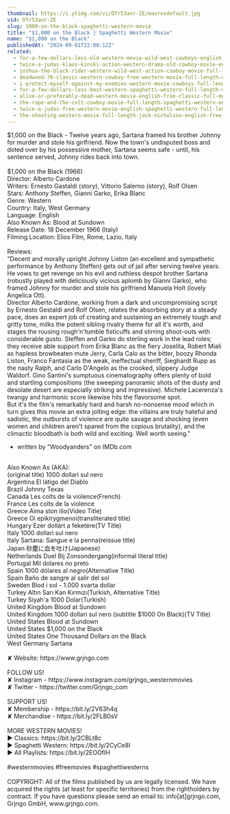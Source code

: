 ```yaml
---
thumbnail: https://i.ytimg.com/vi/DTr53anr-ZE/maxresdefault.jpg
vid: DTr53anr-ZE
slug: 1000-on-the-black-spaghetti-western-movie
title: "$1,000 on the Black | Spaghetti Western Movie"
name: "$1,000 on the Black"
publishedAt: "2024-09-01T22:00:12Z"
related:
  - for-a-few-dollars-less-old-western-movie-wild-west-cowboys-english
  - twice-a-judas-klaus-kinski-action-western-drama-old-cowboy-movie-english
  - joshua-the-black-rider-western-wild-west-action-cowboy-movie-full-length-civil-war
  - deadwood-76-classic-western-cowboy-free-western-movie-full-length-english
  - i-protect-myself-against-my-enemies-western-movie-cowboys-full-length-wild-west
  - for-a-few-dollars-less-best-western-spaghetti-western-full-length-movie-wild-west
  - alive-or-preferably-dead-western-movie-english-free-classic-full-movie
  - the-rope-and-the-colt-cowboy-movie-full-length-spaghetti-western-english-free-full-westerns
  - twice-a-judas-free-western-movie-english-spaghetti-western-full-length
  - the-shooting-western-movie-full-length-jack-nicholson-english-free-full-westerns
---
```


$1,000 on the Black - Twelve years ago, Sartana framed his brother Johnny for murder and stole his girlfriend. Now the town's undisputed boss and doted over by his possessive mother, Sartana seems safe - until, his sentence served, Johnny rides back into town.<br />
<br />
$1,000 on the Black (1966)<br />
Director: Alberto Cardone<br />
Writers: Ernesto Gastaldi (story), Vittorio Salerno (story), Rolf Olsen<br />
Stars: Anthony Steffen, Gianni Garko, Erika Blanc<br />
Genre: Western<br />
Country: Italy, West Germany<br />
Language: English<br />
Also Known As: Blood at Sundown<br />
Release Date: 18 December 1966 (Italy)<br />
Filming Location: Elios Film, Rome, Lazio, Italy<br />
<br />
Reviews:<br />
"Decent and morally upright Johnny Liston (an excellent and sympathetic performance by Anthony Steffen) gets out of jail after serving twelve years. He vows to get revenge on his evil and ruthless despot brother Sartana (robustly played with deliciously vicious aplomb by Gianni Garko), who framed Johnny for murder and stole his girlfriend Manuela Holt (lovely Angelica Ott). <br />
Director Alberto Cardone, working from a dark and uncompromising script by Ernesto Gestaldi and Rolf Olsen, relates the absorbing story at a steady pace, does an expert job of creating and sustaining an extremely tough and gritty tone, milks the potent sibling rivalry theme for all it's worth, and stages the rousing rough'n'tumble fisticuffs and stirring shoot-outs with considerable gusto. Steffen and Garko do sterling work in the lead roles; they receive able support from Erika Blanc as the fiery Joselita, Robert Miali as hapless browbeaten mute Jerry, Carla Calo as the bitter, boozy Rhonda Liston, Franco Fantasia as the weak, ineffectual sheriff, Sieghardt Rupp as the nasty Ralph, and Carlo D'Angelo as the crooked, slippery Judge Waldorf. Gino Santini's sumptuous cinematography offers plenty of bold and startling compositions (the sweeping panoramic shots of the dusty and desolate desert are especially striking and impressive). Michele Lacerenza's twangy and harmonic score likewise hits the flavorsome spot. <br />
But it's the film's remarkably hard and harsh no-nonsense mood which in turn gives this movie an extra jolting edge: the villains are truly hateful and sadistic, the outbursts of violence are quite savage and shocking (even women and children aren't spared from the copious brutality), and the climactic bloodbath is both wild and exciting. Well worth seeing."<br />
- written by "Woodyanders" on IMDb.com<br />
<br />
Also Known As (AKA):<br />
(original title) 1000 dollari sul nero<br />
Argentina El látigo del Diablo<br />
Brazil Johnny Texas<br />
Canada Les colts de la violence(French)<br />
France Les colts de la violence<br />
Greece Aima ston ilio(Video Title)<br />
Greece Oi epikirygmenoi(transliterated title)<br />
Hungary Ezer dollárt a feketére(TV Title)<br />
Italy 1000 dollari sul nero<br />
Italy Sartana: Sangue e la penna(reissue title)<br />
Japan 砂塵に血を吐け(Japanese)<br />
Netherlands Duel Bij Zonsondergang(informal literal title)<br />
Portugal Mil dolares no preto<br />
Spain 1000 dólares al negro(Alternative Title)<br />
Spain Baño de sangre al salir del sol<br />
Sweden Blod i sol - 1.000 svarta dollar<br />
Turkey Altın Sarı Kan Kırmızı(Turkish, Alternative Title)<br />
Turkey Siyah'a 1000 Dolar(Turkish)<br />
United Kingdom Blood at Sundown<br />
United Kingdom 1000 dollari sul nero (subtitle $1000 On Black)(TV Title)<br />
United States Blood at Sundown<br />
United States $1,000 on the Black<br />
United States One Thousand Dollars on the Black<br />
West Germany Sartana<br />
<br />
✘ Website: https://www.grjngo.com<br />
<br />
FOLLOW US!<br />
✘ Instagram - https://www.instagram.com/grjngo_westernmovies<br />
✘ Twitter - https://twitter.com/Grjngo_com<br />
<br />
SUPPORT US!<br />
✘ Membership - https://bit.ly/2V63h4q<br />
✘ Merchandise - https://bit.ly/2FLB0sV<br />
<br />
MORE WESTERN MOVIES! <br />
► Classics: https://bit.ly/2CBLt8c <br />
► Spaghetti Western: https://bit.ly/2CyCe8I <br />
► All Playlists: https://bit.ly/2EOOfIH <br />
<br />
#westernmovies #freemovies #spaghettiwesterns<br />
<br />
COPYRIGHT: All of the films published by us are legally licensed. We have acquired the rights (at least for specific territories) from the rightholders by contract. If you have questions please send an email to: info[at]grjngo.com, Grjngo GmbH, www.grjngo.com.